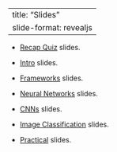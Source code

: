 
---
title: "Slides"
slide-format: revealjs
---


- [Recap Quiz](/slides/recap/index.html){target="_blank"} slides.

- [Intro](/slides/intro/index.html){target="_blank"} slides.

- [Frameworks](/slides/frameworks/index.html){target="_blank"} slides.

- [Neural Networks](/slides/neural_networks/index.html){target="_blank"} slides.

- [CNNs](/slides/cnns/index.html){target="_blank"} slides.

- [Image Classification](/slides/image_classification/index.html){target="_blank"} slides.

- [Practical](/slides/practical/index.html){target="_blank"} slides.

